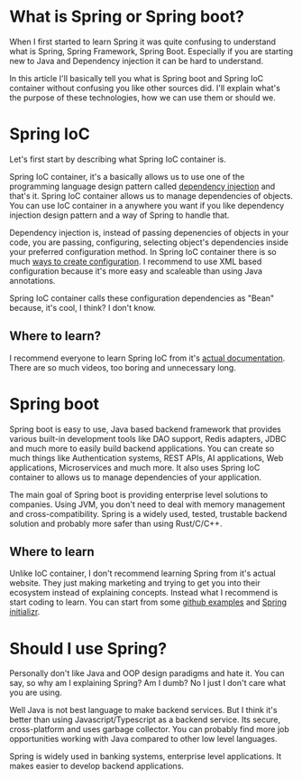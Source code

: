 # What is Spring or Spring boot?

When I first started to learn Spring it was quite confusing to understand what is Spring, Spring Framework, Spring Boot. Especially if you are starting new to Java and Dependency injection it can be hard to understand. 

In this article I'll basically tell you what is Spring boot and Spring IoC container without confusing you like other sources did. I'll explain what's the purpose of these technologies, how we can use them or should we.

# Spring IoC

Let's first start by describing what Spring IoC container is. 

Spring IoC container, it's a basically allows us to use one of the programming language design pattern called [dependency injection](https://en.wikipedia.org/wiki/Dependency_injection) and that's it. Spring IoC container allows us to manage dependencies of objects. You can use IoC container in a anywhere you want if you like dependency injection design pattern and a way of Spring to handle that.

Dependency injection is, instead of passing depenencies of objects in your code, you are passing, configuring, selecting object's dependencies inside your preferred configuration method. In Spring IoC container there is so much [ways to create configuration](https://www.baeldung.com/Spring-application-context). I recommend to use XML based configuration because it's more easy and scaleable than using Java annotations.

Spring IoC container calls these configuration dependencies as "Bean" because, it's cool, I think? I don't know.


## Where to learn?

I recommend everyone to learn Spring IoC from it's [actual documentation](https://docs.spring.io/spring-framework/reference/overview.html). There are so much videos, too boring and unnecessary long.

# Spring boot

Spring boot is easy to use, Java based backend framework that provides various built-in development tools like DAO support, Redis adapters, JDBC and much more to easily build backend applications. You can create so much things like Authentication systems, REST APIs, AI applications, Web applications, Microservices and much more. It also uses Spring IoC container to allows us to manage dependencies of your application.

The main goal of Spring boot is providing enterprise level solutions to companies. Using JVM, you don't need to deal with memory management and cross-compatibility. Spring is a widely used, tested, trustable backend solution and probably more safer than using Rust/C/C++. 

## Where to learn

Unlike IoC container, I don't recommend learning Spring from it's actual website. They just making marketing and trying to get you into their ecosystem instead of explaining concepts. Instead what I recommend is start coding to learn. You can start from some [github examples](https://github.com/Spring-projects/Spring-petclinic) and [Spring initializr](https://start.Spring.io/).

# Should I use Spring?

Personally don't like Java and OOP design paradigms and hate it. You can say, so why am I explaining Spring? Am I dumb? No I just I don't care what you are using.

Well Java is not best language to make backend services. But I think it's better than using Javascript/Typescript as a backend service. Its secure, cross-platform and uses garbage collector. You can probably find more job opportunities working with Java compared to other low level languages. 

Spring is widely used in banking systems, enterprise level applications. It makes easier to develop backend applications.